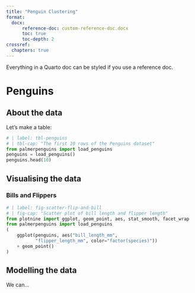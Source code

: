 ```yaml
---
title: "Penguin Clustering"
format: 
  docx:
      reference-doc: custom-reference-doc.docx
      toc: true
      toc-depth: 2
crossref:
  chapters: true
---
```


Everything in a Quarto doc can be styled if you use a reference doc.

# Penguins

## About the data

Let's make a table:

```python
# | label: tbl-penguins
# | tbl-cap: "The first 10 rows of the Penguins dataset"
from palmerpenguins import load_penguins
penguins = load_penguins()
penguins.head(10)
```

## Visualising the data

### Bills and Flippers

```python
# | label: fig-scatter-flip-and-bill
# | fig-cap: "Scatter plot of bill length and flipper length"
from plotnine import ggplot, geom_point, aes, stat_smooth, facet_wrap
from palmerpenguins import load_penguins
(
    ggplot(penguins, aes("bill_length_mm",
           "flipper_length_mm", color="factor(species)"))
    + geom_point()
)
```

## Modelling the data

We can...